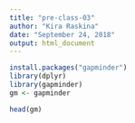 ```yaml
---
title: "pre-class-03"
author: "Kira Raskina"
date: "September 24, 2018"
output: html_document
---
```


```r
install.packages("gapminder")
library(dplyr)
library(gapminder)
gm <- gapminder

head(gm)
```
